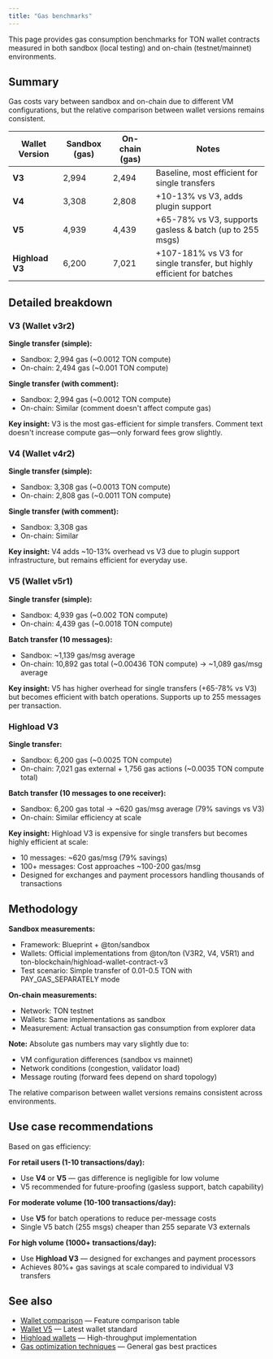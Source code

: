 ```yaml
---
title: "Gas benchmarks"
---
```


This page provides gas consumption benchmarks for TON wallet contracts measured in both sandbox (local testing) and on-chain (testnet/mainnet) environments.

## Summary

Gas costs vary between sandbox and on-chain due to different VM configurations, but the relative comparison between wallet versions remains consistent.

| Wallet Version | Sandbox (gas) | On-chain (gas) | Notes |
|----------------|---------------|----------------|-------|
| **V3**         | 2,994         | 2,494          | Baseline, most efficient for single transfers |
| **V4**         | 3,308         | 2,808          | +10-13% vs V3, adds plugin support |
| **V5**         | 4,939         | 4,439          | +65-78% vs V3, supports gasless & batch (up to 255 msgs) |
| **Highload V3** | 6,200        | 7,021          | +107-181% vs V3 for single transfer, but highly efficient for batches |

## Detailed breakdown

### V3 (Wallet v3r2)

**Single transfer (simple):**
- Sandbox: 2,994 gas (~0.0012 TON compute)
- On-chain: 2,494 gas (~0.001 TON compute)

**Single transfer (with comment):**
- Sandbox: 2,994 gas (~0.0012 TON compute)
- On-chain: Similar (comment doesn't affect compute gas)

**Key insight:** V3 is the most gas-efficient for simple transfers. Comment text doesn't increase compute gas—only forward fees grow slightly.

### V4 (Wallet v4r2)

**Single transfer (simple):**
- Sandbox: 3,308 gas (~0.0013 TON compute)
- On-chain: 2,808 gas (~0.0011 TON compute)

**Single transfer (with comment):**
- Sandbox: 3,308 gas
- On-chain: Similar

**Key insight:** V4 adds ~10-13% overhead vs V3 due to plugin support infrastructure, but remains efficient for everyday use.

### V5 (Wallet v5r1)

**Single transfer (simple):**
- Sandbox: 4,939 gas (~0.002 TON compute)
- On-chain: 4,439 gas (~0.0018 TON compute)

**Batch transfer (10 messages):**
- Sandbox: ~1,139 gas/msg average
- On-chain: 10,892 gas total (~0.00436 TON compute) → ~1,089 gas/msg average

**Key insight:** V5 has higher overhead for single transfers (+65-78% vs V3) but becomes efficient with batch operations. Supports up to 255 messages per transaction.

### Highload V3

**Single transfer:**
- Sandbox: 6,200 gas (~0.0025 TON compute)
- On-chain: 7,021 gas external + 1,756 gas actions (~0.0035 TON compute total)

**Batch transfer (10 messages to one receiver):**
- Sandbox: 6,200 gas total → ~620 gas/msg average (79% savings vs V3)
- On-chain: Similar efficiency at scale

**Key insight:** Highload V3 is expensive for single transfers but becomes highly efficient at scale:
- 10 messages: ~620 gas/msg (79% savings)
- 100+ messages: Cost approaches ~100-200 gas/msg
- Designed for exchanges and payment processors handling thousands of transactions

## Methodology

**Sandbox measurements:**
- Framework: Blueprint + @ton/sandbox
- Wallets: Official implementations from @ton/ton (V3R2, V4, V5R1) and ton-blockchain/highload-wallet-contract-v3
- Test scenario: Simple transfer of 0.01-0.5 TON with PAY_GAS_SEPARATELY mode

**On-chain measurements:**
- Network: TON testnet
- Wallets: Same implementations as sandbox
- Measurement: Actual transaction gas consumption from explorer data

**Note:** Absolute gas numbers may vary slightly due to:
- VM configuration differences (sandbox vs mainnet)
- Network conditions (congestion, validator load)
- Message routing (forward fees depend on shard topology)

The relative comparison between wallet versions remains consistent across environments.

## Use case recommendations

Based on gas efficiency:

**For retail users (1-10 transactions/day):**
- Use **V4** or **V5** — gas difference is negligible for low volume
- V5 recommended for future-proofing (gasless support, batch capability)

**For moderate volume (10-100 transactions/day):**
- Use **V5** for batch operations to reduce per-message costs
- Single V5 batch (255 msgs) cheaper than 255 separate V3 externals

**For high volume (1000+ transactions/day):**
- Use **Highload V3** — designed for exchanges and payment processors
- Achieves 80%+ gas savings at scale compared to individual V3 transfers

## See also

- [Wallet comparison](/standard/wallets/comparison) — Feature comparison table
- [Wallet V5](/standard/wallets/v5) — Latest wallet standard
- [Highload wallets](/standard/wallets/highload) — High-throughput implementation
- [Gas optimization techniques](/techniques/gas) — General gas best practices


